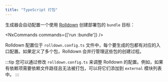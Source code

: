 ```yaml
---
title: "TypeScript 打包"
---
```





生成器会自动配置一个使用 [Rolldown](https://rolldown.rs/) 创建部署包的 `bundle` 目标：

<NxCommands commands={['run <project-name>:bundle']} />

Rolldown 配置位于 `rolldown.config.ts` 文件中，每个要生成的包都有对应的入口配置。如果定义了多个包，Rolldown 会并行管理这些包的创建过程。

:::tip
您可以通过修改 `rolldown.config.ts` 来调整 Rolldown 的配置。例如，如果有依赖项需要依赖文件路径且无法被打包，可以将它们添加到 `external` 模块列表中。
:::